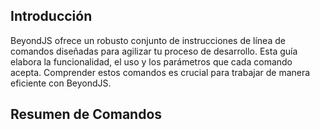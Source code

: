 
<DocHeader pretitle="Fundamentos" title="BeyondJS CLI: Guía Exhaustiva de Comandos" />

## Introducción

BeyondJS ofrece un robusto conjunto de instrucciones de línea de comandos diseñadas para agilizar tu proceso de
desarrollo. Esta guía elabora la funcionalidad, el uso y los parámetros que cada comando acepta. Comprender estos
comandos es crucial para trabajar de manera eficiente con BeyondJS.

## Resumen de Comandos

<Title tag="h4" text="beyond run" />

<Code>{`beyond run [--inspector puerto]`}</Code>

#### Descripción

El comando `beyond run` inicializa el Servidor de Desarrollo de BeyondJS (DevServer) y establece una conexión con el

<Link href="/workspace"> Espacio de Trabajo de BeyondJS</Link>. Esta integración simplifica las operaciones de
depuración y gestión de paquetes, lo que lo convierte en un comando esencial para iniciar tu trabajo con BeyondJS.

#### Parámetros

-   `--inspector`: Opcional. Especifica el puerto WebSocket para que el <Link href="/workspace">Espacio de
    Trabajo</Link> pueda obtener información sobre los paquetes disponibles en el DevServer. Si se omite este parámetro,
    el puerto por defecto será 4000.

<Title tag="h4" text="beyond add package" />

<Code>{`beyond add package`}</Code>

#### Descripción

El comando `beyond add package` te permite crear un nuevo paquete e integrarlo en el DevServer. Al ejecutarlo, se activa
una consola interactiva que te invita a especificar varios atributos del paquete.

#### Opciones

-   `Tipo de Paquete`: Selecciona entre `web`, `backend`, `web-backend`, `node`, `express`. Para un entendimiento
    profundo de los diferentes tipos de proyectos, consulta la sección <Link href="/packages/create">'Creación de
    Paquetes'</Link>.

<Title tag="h4" text="beyond add module" />

<Code>{`beyond add module [subruta]`}</Code>

#### Descripción

El comando `beyond add module` permite la adición de módulos a un paquete existente. Al ejecutar este comando, se activa
una consola interactiva para definir las características del módulo.

<Title tag="h4" text="beyond --version" />

<Code>{`beyond --version`}</Code>

#### Descripción

Este comando facilita la verificación de la versión de BeyondJS instalada. Devuelve el número de versión, ayudándote a
gestionar tu entorno de manera efectiva.

<Title tag="h4" text="beyond build" />

<Code>{`beyond build --pkg=[nombreDelPaquete] --distribution=[tuDistribución] --logs=[booleano]`}</Code>

#### Descripción

El comando `beyond build` permite la compilación de un proyecto para una distribución específica. Esto es
particularmente útil para preparar tu proyecto para un entorno de producción. Al ejecutarse, el comando compilará el
proyecto basándose en los parámetros proporcionados y generará registros según tu preferencia.

#### Parámetros

-   `--pkg`: Obligatorio. Define el identificador del paquete que será compilado. Por ejemplo, si tu paquete se llama
    "@mi/paquete", ese sería el valor que especificarías aquí.

-   `--distribution`: Obligatorio. Especifica el tipo de distribución que estás construyendo, como `web`, `backend`,
    etc. Este parámetro informa a BeyondJS sobre el contexto en el que el proyecto debe operar.

-   `--logs`: Opcional. Un indicador booleano para activar o desactivar la verbosidad de los registros de construcción.
    Si se configura como `true`, se mostrarán registros detallados en la consola. Si se configura como `false` o se
    omite, solo se mostrará información esencial.

#### Uso de Ejemplo

Para compilar una distribución web de un paquete llamado "@mi/paquete" y ver registros detallados:

<Code>{`beyond build --pkg=@mi/paquete --distribution=web --logs=true`}</Code>

<NextLinks items={['funciones-avanzadas', 'depuración']} />

<NextLinks items={['widgets', 'backend']} />

